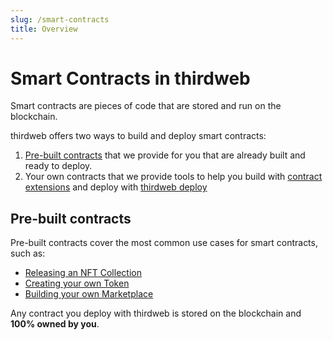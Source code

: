 ```yaml
---
slug: /smart-contracts
title: Overview
---
```


# Smart Contracts in thirdweb

Smart contracts are pieces of code that are stored and run on the blockchain.

thirdweb offers two ways to build and deploy smart contracts:

1. [Pre-built contracts](/pre-built-contracts) that we provide for you that are already built and ready to deploy.
2. Your own contracts that we provide tools to help you build with [contract extensions](/thirdweb-deploy/contract-extensions)
   and deploy with [thirdweb deploy](/thirdweb-deploy)

## Pre-built contracts

Pre-built contracts cover the most common use cases for smart contracts, such as:

- [Releasing an NFT Collection](/pre-built-contracts/nft-drop)
- [Creating your own Token](/pre-built-contracts/token)
- [Building your own Marketplace](/pre-built-contracts/marketplace)

Any contract you deploy with thirdweb is stored on the blockchain and **100% owned by you**.

<!-- TODO: This should be here, but currently it's on pre-built contracts Overview page.

### Proxy Contract Architecture

Pre-built contracts you deploy with thirdweb are "proxy" contracts, which reduce the gas cost of deploying smart contracts by **~90%** for you.

This works by having our smart contracts run the underlying logic, and you only deploy the code that is unique to your contract.
This is possible since all of the contracts deployed using our pre-built contracts run the same logic for things
like minting, transferring, and burning tokens.

For _example_, your contract stores knowledge of its metadata and state, such as its name, and what NFTs have been minted so far.
However, for any logic (such as minting an NFT), it delegates this to our underlying smart contract to handle.

Our contracts are [open source](https://github.com/thirdweb-dev/contracts) and also publicly visible on the blockchain;
so you can always check the code to see how it works.

## Your Own "Custom" Contracts

We recognize that not all web3 problems can be solved by one of our pre-built contracts,
which is why we built tooling to help you create and deploy your own contracts, and
**still get all the benefits of the thirdweb dashboard and SDKs!**

We have two tools to help you build and deploy your own smart contracts:

1. [Contract Extensions (Solidity SDK)](/thirdweb-deploy/contract-extensions) enabling you to implement specific features to unlock full support for those features in the SDK and the dashboard.
2. [thirdweb deploy](/thirdweb-deploy) which allows you to deploy your own smart contracts using a CLI and the thirdweb dashboard (without any private keys)!

-->
